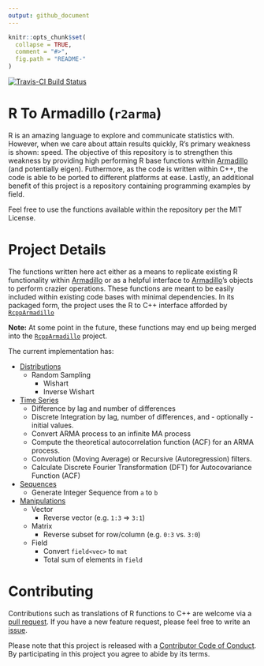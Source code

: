 ```yaml
---
output: github_document
---
```


```r
knitr::opts_chunk$set(
  collapse = TRUE,
  comment = "#>",
  fig.path = "README-"
)
```

[![Travis-CI Build Status](https://travis-ci.org/coatless/r-to-armadillo.svg?branch=master)](https://travis-ci.org/coatless/r-to-armadillo)

# R To Armadillo (`r2arma`)

R is an amazing language to explore and communicate statistics with. However, when we care about attain results quickly, R's primary weakness is shown: speed. The objective of this repository is to strengthen this weakness by providing high performing R base functions within [Armadillo](http://arma.sourceforge.net/docs.html) (and potentially eigen). Futhermore, as the code is written within C++, the code is able to be ported to different platforms at ease. Lastly, an additional benefit of this project is a repository containing programming examples by field.

Feel free to use the functions available within the repository per the MIT License.

# Project Details

The functions written here act either as a means to replicate existing R functionality within [Armadillo](http://arma.sourceforge.net/docs.html) or as a helpful interface to [Armadillo](http://arma.sourceforge.net/docs.html)'s objects to perform crazier operations. These functions are meant to be easily included within existing code bases with minimal dependencies. In its packaged form, the project uses the R to C++ interface afforded by [`RcppArmadillo`](https://github.com/rcppcore/rcpparmadillo)

**Note:** At some point in the future, these functions may end up being merged into the [`RcppArmadillo`](https://github.com/rcppcore/rcpparmadillo) project.

The current implementation has:

* [Distributions](https://github.com/coatless/r-to-armadillo/blob/master/src/distributions.cpp)
    * Random Sampling
        * Wishart
        * Inverse Wishart
* [Time Series](https://github.com/coatless/r-to-armadillo/blob/master/src/ts.cpp)
    * Difference by lag and number of differences
    * Discrete Integration by lag, number of differences, and - optionally - initial values.
    * Convert ARMA process to an infinite MA process
    * Compute the theoretical autocorrelation function (ACF) for an ARMA process.
    * Convolution (Moving Average) or Recursive (Autoregression) filters.
    * Calculate Discrete Fourier Transformation (DFT) for Autocovariance Function (ACF)
* [Sequences](https://github.com/coatless/r-to-armadillo/blob/master/src/seq.cpp)
    * Generate Integer Sequence from `a` to `b`
* [Manipulations](https://github.com/coatless/r-to-armadillo/blob/master/src/manipulations.cpp)
    * Vector
        * Reverse vector (e.g. `1:3` => `3:1`)
    * Matrix
        * Reverse subset for row/column (e.g. `0:3` vs. `3:0`)
    * Field
        * Convert `field<vec>` to `mat`
        * Total sum of elements in `field`
        

# Contributing

Contributions such as translations of R functions to C++ are welcome via a [pull request](https://github.com/coatless/r-to-armadillo/pulls). If you have a new feature request, please feel free to write an [issue](https://github.com/coatless/r-to-armadillo/issues). 

Please note that this project is released with a [Contributor Code of Conduct](CONDUCT.md). By participating in this project you agree to abide by its terms. 
